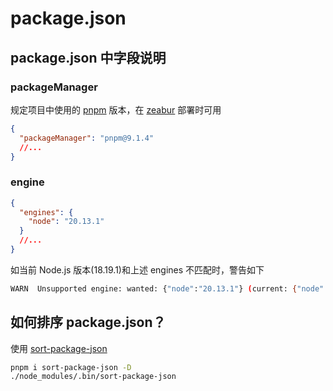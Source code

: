 # package.json

## package.json 中字段说明

### packageManager

规定项目中使用的 [pnpm](https://pnpm.io/) 版本，在 [zeabur](https://zeabur.com/docs/zh-CN/guides/nodejs) 部署时可用

```json
{
  "packageManager": "pnpm@9.1.4"
  //...
}
```

### engine

```json
{
  "engines": {
    "node": "20.13.1"
  }
  //...
}
```

如当前 Node.js 版本(18.19.1)和上述 engines 不匹配时，警告如下

```sh
WARN  Unsupported engine: wanted: {"node":"20.13.1"} (current: {"node":"v18.19.1","pnpm":"8.15.6"})
```

## 如何排序 package.json？

使用 [sort-package-json](https://github.com/keithamus/sort-package-json)

```sh
pnpm i sort-package-json -D
./node_modules/.bin/sort-package-json
```
